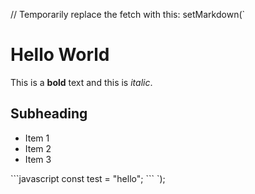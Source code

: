 // Temporarily replace the fetch with this:
setMarkdown(`
# Hello World

This is a **bold** text and this is *italic*.

## Subheading

- Item 1
- Item 2
- Item 3

\`\`\`javascript
const test = "hello";
\`\`\`
`);